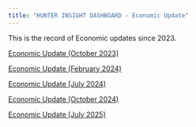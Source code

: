```yaml
---
title: "HUNTER INSIGHT DASHBOARD - Economic Update"
---
```


This is the record of Economic updates since 2023.

[Economic Update (October 2023)](2023_October/EconUpdate.html)

[Economic Update (February 2024)](2024_February/EconUpdate.html)

[Economic Update (July 2024)](2024_July/EconUpdate.html)

[Economic Update (October 2024)](2024_October/EconUpdate.html)

[Economic Update (July 2025)](2025_July/EconUpdate.html)
